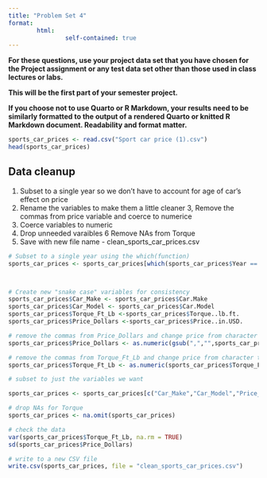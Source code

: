 ```yaml
---
title: "Problem Set 4"
format: 
        html:
                self-contained: true
---
```



**For these questions, use your project data set that you have chosen for the Project assignment or any test data set other than those used in class lectures or labs.**

**This will be the first part of your semester project.**

**If you choose not to use Quarto or R Markdown, your results need to be similarly formatted to the output of a rendered Quarto or knitted R Markdown document. Readability and format matter.**

<!-- **If you choose, you may also simulate a data set with at least 100 observations of at least two variables. If you do this, give the variables descriptive column names.** -->

```r

sports_car_prices <- read.csv("Sport car price (1).csv")
head(sports_car_prices)


```

## Data cleanup

1. Subset to a single year so we don't have to account for age of car's effect on price
2. Rename the variables to make them a little cleaner
3, Remove the commas from price variable and coerce to numerice
4. Coerce variables to numeric
5. Drop unneeded varaibles
6  Remove NAs from Torque
7. Save with new file name - clean_sports_car_prices.csv

```r

# Subset to a single year using the which(function)
sports_car_prices <- sports_car_prices[which(sports_car_prices$Year == "2021"),]



# Create new "snake case" variables for consistency
sports_car_prices$Car_Make <- sports_car_prices$Car.Make
sports_car_prices$Car_Model <- sports_car_prices$Car.Model
sports_car_prices$Torque_Ft_Lb <-sports_car_prices$Torque..lb.ft.
sports_car_prices$Price_Dollars <-sports_car_prices$Price..in.USD.

# remove the commas from Price_Dollars and change price from character to numeric data (coerce to numeric)
sports_car_prices$Price_Dollars <- as.numeric(gsub(",","",sports_car_prices$Price_Dollars))

# remove the commas from Torque_Ft_Lb and change price from character to numeric data (coerce to numeric)
sports_car_prices$Torque_Ft_Lb <- as.numeric(sports_car_prices$Torque_Ft_Lb)

# subset to just the variables we want

sports_car_prices <- sports_car_prices[c("Car_Make","Car_Model","Price_Dollars","Torque_Ft_Lb")]

# drop NAs for Torque
sports_car_prices <- na.omit(sports_car_prices)

# check the data
var(sports_car_prices$Torque_Ft_Lb, na.rm = TRUE)
sd(sports_car_prices$Price_Dollars)

# write to a new CSV file
write.csv(sports_car_prices, file = "clean_sports_car_prices.csv")


```



```r




```

